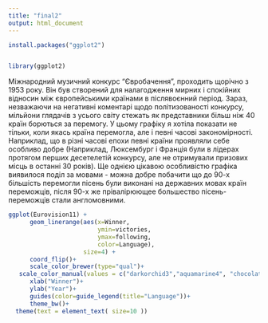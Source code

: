 ---
title: "final2"
output: html_document
---



```{r, eval=FALSE}
install.packages("ggplot2") 


library(ggplot2) 


``` 
Міжнародний музичний конкурс "Євробачення", проходить щорічно з 1953 року. Він був створений для налагодження мирних і спокійних відносин між європейськими країнами в післявоєнний період. Зараз, незважаючи на негативні коментарі щодо політизованості конкурсу, мільйони глядачів з усього світу стежать як представники більш ніж 40 країн борються за перемогу.
У цьому графіку я хотіла показати не тільки, коли якась країна перемогла, але і певні часові закономірності. Наприклад, що в різні часові епохи певні країни проявляли себе особливо добре (Наприклад, Люксембург і Франція були в лідерах протягом перших десетелетій конкурсу, але не отримували призових місць в останні 30 років).
Ще однією цікавою особливістю графіка виявилося поділ за мовами - можна добре побачити що до 90-х більшість перемогли пісень були виконані на державних мовах країн переможців, після 90-х же прівалірюющее большество пісень-переможців стали англомовними.


```{r}
ggplot(Eurovision11) +
      geom_linerange(aes(x=Winner, 
                         ymin=victories, 
                         ymax=following, 
                         color=Language),
                     size=4) +
      coord_flip()+
      scale_color_brewer(type="qual")+
   scale_color_manual(values = c("darkorchid3","aquamarine4", "chocolate2","darkgoldenrod1","blue3","darkred","deeppink3","mediumorchid","olivedrab3","maroon","pink3","steelblue","wheat4","slategray4"))+
      xlab("Winner")+
      ylab("Year")+
      guides(color=guide_legend(title="Language"))+
      theme_bw()+
  theme(text = element_text( size=10 ))
```